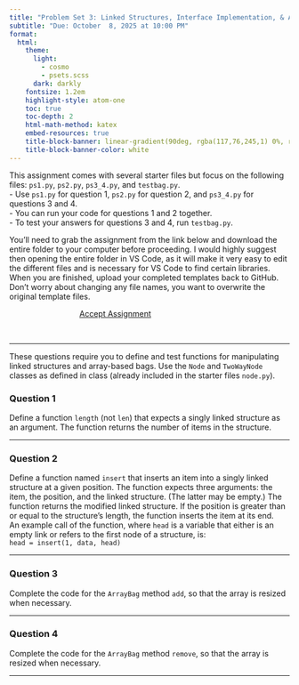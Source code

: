 ```yaml
---
title: "Problem Set 3: Linked Structures, Interface Implementation, & ArrayBag"
subtitle: "Due: October  8, 2025 at 10:00 PM"
format:
  html:
    theme:
      light: 
        - cosmo
        - psets.scss
      dark: darkly
    fontsize: 1.2em
    highlight-style: atom-one
    toc: true
    toc-depth: 2
    html-math-method: katex
    embed-resources: true
    title-block-banner: linear-gradient(90deg, rgba(117,76,245,1) 0%, rgba(0,212,255,1) 100%)
    title-block-banner-color: white
---
```


This assignment comes with several starter files but focus on the following files: `ps1.py`, `ps2.py`, `ps3_4.py`, and `testbag.py`.  
  - Use `ps1.py` for question 1, `ps2.py` for question 2, and `ps3_4.py` for questions 3 and 4.  
  - You can run your code for questions 1 and 2 together.  
  - To test your answers for questions 3 and 4, run `testbag.py`.
  
  You’ll need to grab the assignment from the link below and download the entire folder to your computer before proceeding. I would highly suggest then opening the entire folder in VS Code, as it will make it very easy to edit the different files and is necessary for VS Code to find certain libraries. When you are finished, upload your completed templates back to GitHub. Don’t worry about changing any file names, you want to overwrite the original template files.

```{=html}
<a href='https://classroom.github.com/a/QLPGMJ3O' target="_blank" class="btn btn-info" style='margin:auto; display: block; width:50%;'>Accept Assignment</a>
```
<br>

---

These questions require you to define and test functions for manipulating linked structures and array-based bags. Use the `Node` and `TwoWayNode` classes as defined in class (already included in the starter files `node.py`).

### **Question 1**

Define a function `length` (not `len`) that expects a singly linked structure as an argument. The function returns the number of items in the structure.

---

### **Question 2**

Define a function named `insert` that inserts an item into a singly linked structure at a given position. The function expects three arguments: the item, the position, and the linked structure. (The latter may be empty.) The function returns the modified linked structure. If the position is greater than or equal to the structure’s length, the function inserts the item at its end.  
An example call of the function, where `head` is a variable that either is an empty link or refers to the first node of a structure, is:  
`head = insert(1, data, head)`

---

### **Question 3**

Complete the code for the `ArrayBag` method `add`, so that the array is resized when necessary.

---

### **Question 4**

Complete the code for the `ArrayBag` method `remove`, so that the array is resized when necessary.

---

